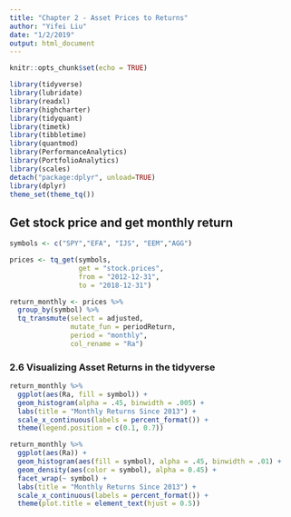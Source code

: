 ```yaml
---
title: "Chapter 2 - Asset Prices to Returns"
author: "Yifei Liu"
date: "1/2/2019"
output: html_document
---
```


```r
knitr::opts_chunk$set(echo = TRUE)
```

```r
library(tidyverse) 
library(lubridate) 
library(readxl) 
library(highcharter) 
library(tidyquant)
library(timetk) 
library(tibbletime) 
library(quantmod) 
library(PerformanceAnalytics) 
library(PortfolioAnalytics)
library(scales)
detach("package:dplyr", unload=TRUE)
library(dplyr)
theme_set(theme_tq())

```


## Get stock price and get monthly return

```r
symbols <- c("SPY","EFA", "IJS", "EEM","AGG")

prices <- tq_get(symbols,
                 get = "stock.prices",
                 from = "2012-12-31",
                 to = "2018-12-31") 

return_monthly <- prices %>%
  group_by(symbol) %>%
  tq_transmute(select = adjusted,
               mutate_fun = periodReturn,
               period = "monthly",
               col_rename = "Ra")

```


### 2.6 Visualizing Asset Returns in the tidyverse

```r
return_monthly %>%
  ggplot(aes(Ra, fill = symbol)) +
  geom_histogram(alpha = .45, binwidth = .005) +
  labs(title = "Monthly Returns Since 2013") +
  scale_x_continuous(labels = percent_format()) +
  theme(legend.position = c(0.1, 0.7))

return_monthly %>%
  ggplot(aes(Ra)) +
  geom_histogram(aes(fill = symbol), alpha = .45, binwidth = .01) +
  geom_density(aes(color = symbol), alpha = 0.45) +
  facet_wrap(~ symbol) +
  labs(title = "Monthly Returns Since 2013") +
  scale_x_continuous(labels = percent_format()) +
  theme(plot.title = element_text(hjust = 0.5))


```













